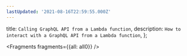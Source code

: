 ```yaml
---
lastUpdated: '2021-08-16T22:59:55.000Z'
---
```

  title: `Calling GraphQL API from a Lambda function`,
  description: `How to interact with a GraphQL API from a Lambda function`,
};


<Fragments fragments={{all: all0}} />
